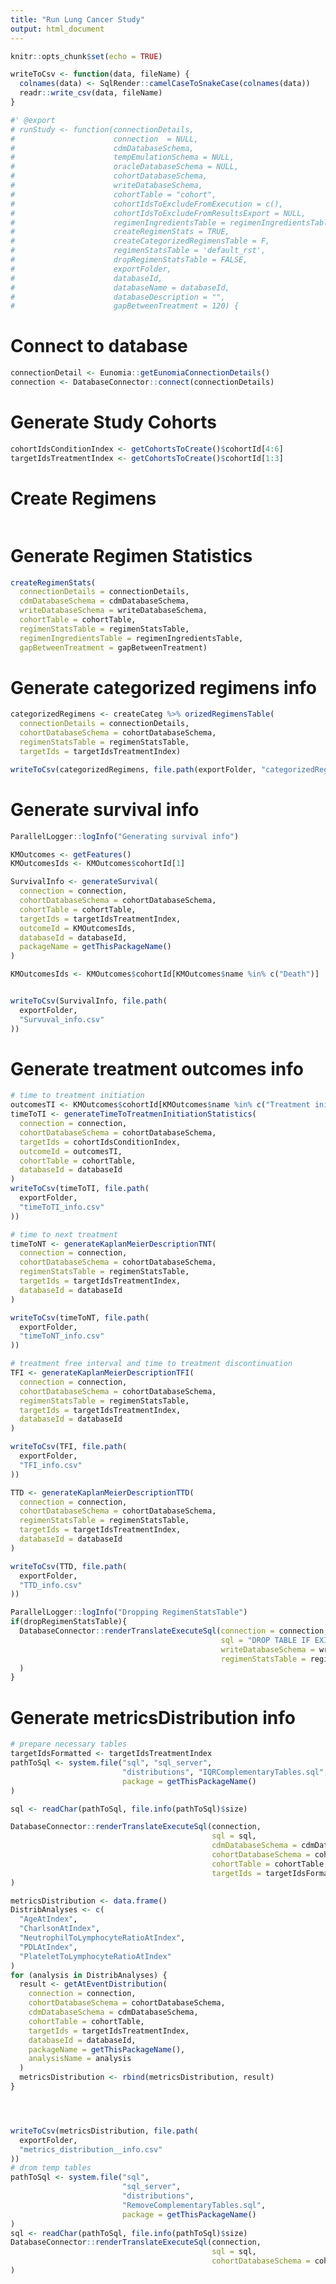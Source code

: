 ```yaml
---
title: "Run Lung Cancer Study"
output: html_document
---
```


```r
knitr::opts_chunk$set(echo = TRUE)
```


```r

writeToCsv <- function(data, fileName) {
  colnames(data) <- SqlRender::camelCaseToSnakeCase(colnames(data))
  readr::write_csv(data, fileName)
}
```


```r
#' @export
# runStudy <- function(connectionDetails,
#                      connection  = NULL,
#                      cdmDatabaseSchema,
#                      tempEmulationSchema = NULL,
#                      oracleDatabaseSchema = NULL,
#                      cohortDatabaseSchema,
#                      writeDatabaseSchema,
#                      cohortTable = "cohort",
#                      cohortIdsToExcludeFromExecution = c(),
#                      cohortIdsToExcludeFromResultsExport = NULL,
#                      regimenIngredientsTable = regimenIngredientsTable,
#                      createRegimenStats = TRUE,
#                      createCategorizedRegimensTable = F,
#                      regimenStatsTable = 'default_rst',
#                      dropRegimenStatsTable = FALSE,
#                      exportFolder,
#                      databaseId,
#                      databaseName = databaseId,
#                      databaseDescription = "",
#                      gapBetweenTreatment = 120) {
```


# Connect to database

```r
connectionDetail <- Eunomia::getEunomiaConnectionDetails()
connection <- DatabaseConnector::connect(connectionDetails)
```


# Generate Study Cohorts

```r

cohortIdsConditionIndex <- getCohortsToCreate()$cohortId[4:6]
targetIdsTreatmentIndex <- getCohortsToCreate()$cohortId[1:3]

```


# Create Regimens

```r

```

# Generate Regimen Statistics

```r

createRegimenStats(
  connectionDetails = connectionDetails,
  cdmDatabaseSchema = cdmDatabaseSchema,
  writeDatabaseSchema = writeDatabaseSchema,
  cohortTable = cohortTable,
  regimenStatsTable = regimenStatsTable,
  regimenIngredientsTable = regimenIngredientsTable,
  gapBetweenTreatment = gapBetweenTreatment)

```

# Generate categorized regimens info

```r

categorizedRegimens <- createCateg %>% orizedRegimensTable(
  connectionDetails = connectionDetails,
  cohortDatabaseSchema = cohortDatabaseSchema,
  regimenStatsTable = regimenStatsTable,
  targetIds = targetIdsTreatmentIndex)

writeToCsv(categorizedRegimens, file.path(exportFolder, "categorizedRegimens_info.csv"))
```


# Generate survival info 

```r
ParallelLogger::logInfo("Generating survival info")

KMOutcomes <- getFeatures()
KMOutcomesIds <- KMOutcomes$cohortId[1]

SurvivalInfo <- generateSurvival(
  connection = connection,
  cohortDatabaseSchema = cohortDatabaseSchema,
  cohortTable = cohortTable,
  targetIds = targetIdsTreatmentIndex,
  outcomeId = KMOutcomesIds,
  databaseId = databaseId,
  packageName = getThisPackageName()
)

KMOutcomesIds <- KMOutcomes$cohortId[KMOutcomes$name %in% c("Death")]


writeToCsv(SurvivalInfo, file.path(
  exportFolder,
  "Survuval_info.csv"
))
```


# Generate treatment outcomes info 

```r
# time to treatment initiation
outcomesTI <- KMOutcomes$cohortId[KMOutcomes$name %in% c("Treatment initiation")]
timeToTI <- generateTimeToTreatmenInitiationStatistics(
  connection = connection,
  cohortDatabaseSchema = cohortDatabaseSchema,
  targetIds = cohortIdsConditionIndex,
  outcomeId = outcomesTI,
  cohortTable = cohortTable,
  databaseId = databaseId
)
writeToCsv(timeToTI, file.path(
  exportFolder,
  "timeToTI_info.csv"
))
```


```r
# time to next treatment
timeToNT <- generateKaplanMeierDescriptionTNT(
  connection = connection,
  cohortDatabaseSchema = cohortDatabaseSchema,
  regimenStatsTable = regimenStatsTable,
  targetIds = targetIdsTreatmentIndex,
  databaseId = databaseId
)

writeToCsv(timeToNT, file.path(
  exportFolder,
  "timeToNT_info.csv"
))
```


```r
# treatment free interval and time to treatment discontinuation
TFI <- generateKaplanMeierDescriptionTFI(
  connection = connection,
  cohortDatabaseSchema = cohortDatabaseSchema,
  regimenStatsTable = regimenStatsTable,
  targetIds = targetIdsTreatmentIndex,
  databaseId = databaseId
)

writeToCsv(TFI, file.path(
  exportFolder,
  "TFI_info.csv"
))
```


```r
TTD <- generateKaplanMeierDescriptionTTD(
  connection = connection,
  cohortDatabaseSchema = cohortDatabaseSchema,
  regimenStatsTable = regimenStatsTable,
  targetIds = targetIdsTreatmentIndex,
  databaseId = databaseId
)

writeToCsv(TTD, file.path(
  exportFolder,
  "TTD_info.csv"
))
```


```r
ParallelLogger::logInfo("Dropping RegimenStatsTable")
if(dropRegimenStatsTable){
  DatabaseConnector::renderTranslateExecuteSql(connection = connection,
                                               sql = "DROP TABLE IF EXISTS @writeDatabaseSchema.@regimenStatsTable",
                                               writeDatabaseSchema = writeDatabaseSchema,
                                               regimenStatsTable = regimenStatsTable
  )
}
```


# Generate metricsDistribution info 

```r
# prepare necessary tables
targetIdsFormatted <- targetIdsTreatmentIndex
pathToSql <- system.file("sql", "sql_server",
                         "distributions", "IQRComplementaryTables.sql",
                         package = getThisPackageName()
)

sql <- readChar(pathToSql, file.info(pathToSql)$size)

DatabaseConnector::renderTranslateExecuteSql(connection,
                                             sql = sql,
                                             cdmDatabaseSchema = cdmDatabaseSchema,
                                             cohortDatabaseSchema = cohortDatabaseSchema,
                                             cohortTable = cohortTable,
                                             targetIds = targetIdsFormatted
)

metricsDistribution <- data.frame()
DistribAnalyses <- c(
  "AgeAtIndex",
  "CharlsonAtIndex",
  "NeutrophilToLymphocyteRatioAtIndex",
  "PDLAtIndex",
  "PlateletToLymphocyteRatioAtIndex"
)
for (analysis in DistribAnalyses) {
  result <- getAtEventDistribution(
    connection = connection,
    cohortDatabaseSchema = cohortDatabaseSchema,
    cdmDatabaseSchema = cdmDatabaseSchema,
    cohortTable = cohortTable,
    targetIds = targetIdsTreatmentIndex,
    databaseId = databaseId,
    packageName = getThisPackageName(),
    analysisName = analysis
  )
  metricsDistribution <- rbind(metricsDistribution, result)
}




writeToCsv(metricsDistribution, file.path(
  exportFolder,
  "metrics_distribution__info.csv"
))
# drom temp tables
pathToSql <- system.file("sql",
                         "sql_server",
                         "distributions",
                         "RemoveComplementaryTables.sql",
                         package = getThisPackageName()
)
sql <- readChar(pathToSql, file.info(pathToSql)$size)
DatabaseConnector::renderTranslateExecuteSql(connection,
                                             sql = sql,
                                             cohortDatabaseSchema = cohortDatabaseSchema
)





```
